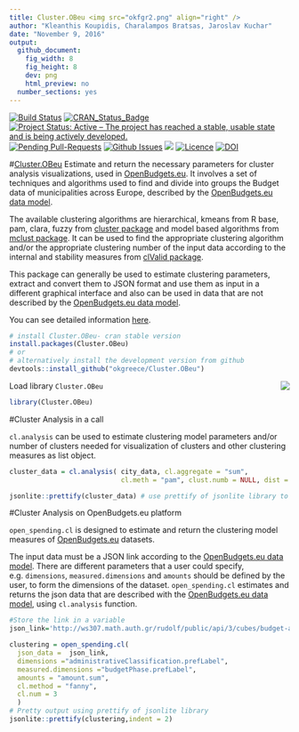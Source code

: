 ```yaml
---
title: Cluster.OBeu <img src="okfgr2.png" align="right" />
author: "Kleanthis Koupidis, Charalampos Bratsas, Jaroslav Kuchar" 
date: "November 9, 2016"
output:
  github_document:
    fig_width: 8
    fig_height: 8
    dev: png
    html_preview: no
  number_sections: yes
---
```


[![Build Status](https://travis-ci.org/okgreece/Cluster.OBeu.svg?branch=master)](https://travis-ci.org/okgreece/Cluster.OBeu)
[![CRAN_Status_Badge](https://www.r-pkg.org/badges/version/Cluster.OBeu)](https://cran.r-project.org/package=Cluster.OBeu)
[![Project Status: Active – The project has reached a stable, usable state and is being actively developed.](http://www.repostatus.org/badges/latest/active.svg)](http://www.repostatus.org/#active)
[![Pending Pull-Requests](http://githubbadges.herokuapp.com/okgreece/Cluster.OBeu/pulls.svg)](https://github.com/okgreece/Cluster.OBeu/pulls)
[![Github Issues](http://githubbadges.herokuapp.com/okgreece/Cluster.OBeu/issues.svg)](https://github.com/okgreece/Cluster.OBeu/issues)
[![](http://cranlogs.r-pkg.org/badges/grand-total/Cluster.OBeu)](http://cran.rstudio.com/web/packages/Cluster.OBeu/index.html)
[![Licence](https://img.shields.io/badge/licence-GPL--2-blue.svg)](https://www.gnu.org/licenses/old-licenses/gpl-2.0.html)
[![DOI](https://zenodo.org/badge/65309457.svg)](https://zenodo.org/badge/latestdoi/65309457)

#[Cluster.OBeu](https://okgreece.github.io/Cluster.OBeu/index.html)
Εstimate and return the necessary parameters for cluster analysis visualizations, used in [OpenBudgets.eu](http://openbudgets.eu/). 
It involves a set of techniques and algorithms used to find and divide into groups the Budget data of municipalities across Europe, described by the [OpenBudgets.eu data model](https://github.com/openbudgets/data-model).

The available clustering algorithms are hierarchical, kmeans from R base, pam, clara, fuzzy from [cluster package](https://CRAN.R-project.org/package=cluster) and model based algorithms from [mclust package](https://CRAN.R-project.org/package=mclust). It can be used to find the appropriate clustering algorithm and/or the appropriate clustering number of the input data according to the internal and stability measures from [clValid package](https://CRAN.R-project.org/package=clValid).

This package can generally be used to estimate clustering parameters, extract and convert them to JSON format and use them as input in a different graphical interface and also can be used in data that are not described by the [OpenBudgets.eu data model](https://github.com/openbudgets/data-model).

You can see detailed information [here](https://okgreece.github.io/Cluster.OBeu/).

```r
# install Cluster.OBeu- cran stable version
install.packages(Cluster.OBeu) 
# or
# alternatively install the development version from github
devtools::install_github("okgreece/Cluster.OBeu")
```

Load library `Cluster.OBeu` <img src="obeu_logo.png" align="right" />

```r
library(Cluster.OBeu)
```

#Cluster Analysis in a call

`cl.analysis` can be used to estimate clustering model parameters and/or number of clusters needed for visualization of clusters and other clustering measures as list object.


```r
cluster_data = cl.analysis( city_data, cl.aggregate = "sum", 
                            cl.meth = "pam", clust.numb = NULL, dist = "euclidean", tojson = T) # json string format

jsonlite::prettify(cluster_data) # use prettify of jsonlite library to add indentation to the returned JSON string
```


#Cluster Analysis on OpenBudgets.eu platform

`open_spending.cl` is designed to estimate and return the clustering model measures of [OpenBudgets.eu](http://openbudgets.eu/) datasets.

The input data must be a JSON link according to the [OpenBudgets.eu data model](https://github.com/openbudgets/data-model). There are different parameters that a user could specify, e.g. `dimensions`, `measured.dimensions` and `amounts` should be defined by the user, to form the dimensions of the dataset. `open_spending.cl` estimates and returns the json data that are described with the [OpenBudgets.eu data model](https://github.com/openbudgets/data-model), using `cl.analysis` function.

```r
#Store the link in a variable
json_link='http://ws307.math.auth.gr/rudolf/public/api/3/cubes/budget-athens-revenue-2007__93458/aggregate?drilldown=budgetPhase.prefLabel%7CadministrativeClassification.prefLabel&aggregates=amount.sum'

clustering = open_spending.cl(
  json_data =  json_link, 
  dimensions ="administrativeClassification.prefLabel",
  measured.dimensions ="budgetPhase.prefLabel",
  amounts = "amount.sum",
  cl.method = "fanny",
  cl.num = 3
  )
# Pretty output using prettify of jsonlite library
jsonlite::prettify(clustering,indent = 2)
```
